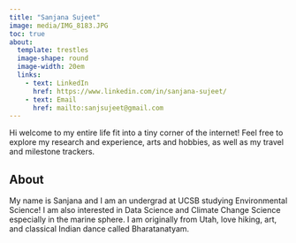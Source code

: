 ```yaml
---
title: "Sanjana Sujeet"
image: media/IMG_8183.JPG
toc: true
about:
  template: trestles
  image-shape: round
  image-width: 20em
  links: 
    - text: LinkedIn
      href: https://www.linkedin.com/in/sanjana-sujeet/
    - text: Email
      href: mailto:sanjsujeet@gmail.com
---
```


Hi welcome to my entire life fit into a tiny corner of the internet! Feel free to explore my research and experience, arts and hobbies, as well as my travel and milestone trackers.

## About

My name is Sanjana and I am an undergrad at UCSB studying Environmental Science! I am also interested in Data Science and Climate Change Science especially in the marine sphere. I am originally from Utah, love hiking, art, and classical Indian dance called Bharatanatyam.
